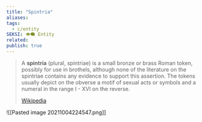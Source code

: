 ```yaml
---
title: "Spintria"
aliases: 
tags:
  - c/entity
SEKSI: 👁️‍🗨️ Entity
related:
publish: true
---
```

> A **spintria** (plural, spintriae) is a small bronze or brass Roman token, possibly for use in brothels, although none of the literature on the spintriae contains any evidence to support this assertion. The tokens usually depict on the obverse a motif of sexual acts or symbols and a numeral in the range I - XVI on the reverse.
>
> [Wikipedia](https://en.wikipedia.org/wiki/Spintria)

![[Pasted image 20211004224547.png]]
